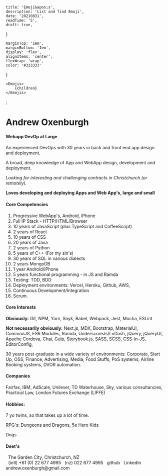 

	title: 'Emoji&apos;s',
	description: 'List and find Emoji',
	date: '20210831',
	readTime: '5',
	draft: true,
}

	marginTop: '1em',
	marginBottom: '1em',
	display: 'flex',
	alignItems: 'center',
	flexWrap: 'wrap',
	color: '#333333'
}

	<Emojis>
		{children}
	</Emojis>
</BlogPost>;

# Andrew Oxenburgh

#### Webapp DevOp at Large

An experienced DevOps with 30 years in back and front end app design and deployment.

A broad, deep knowledge of App and WebApp design, development and deployment.

*Looking for interesting and challenging contracts in Christchurch (or remotely).*

**Loves developing and deploying Apps and Web App&apos;s, large and small**

#### Core Competencies

1. Progressive WebApp's, Android, iPhone
1. Full IP Stack - HTTP/HTML/Browser
1. 10 years of JavaScript (plus TypeScript and CoffeeScript)
1. 2 years of React
1. 10 years of CSS
1. 20 years of Java
1. 2 years of Python
1. 5 years of C++ (For my sin's)
1. 30 years of SQL in various dialects
1. 2 years MongoDB
1. 1 year Android/iPhone
1. 5 years functional programming - in JS and Ramda
1. Testing: TDD, BDD
1. Deployment environments: Vercel, Heroku, Github, AWS,
1. Continuous Development/Integration
1. Scrum.

#### Core Interests

**Obviously:** Git, NPM, Yarn, Snyk, Babel, Webpack, Jest, Mocha, ESLint

**Not necessarily obviously:** Next.js, MDX, Bootstrap, MaterialUI, CommonJS, ES6 Modules, Ramda, UnderscoreJs/LoDash, jQuery, jQueryUI, Apache Cordova, Chai, Gulp, Storybook.js, SASS, SCSS, CSS-in-JS, EditorConfig,

30 years post-graduate in a wide variety of environments: Corporate, Start Up, OSS, Finance, Advertising, Media, Food Stuffs, PoS systems, Airline Booking systems, DVOR automation.

#### Companies

Fairfax, IBM, AdScale, Unilever, TD Waterhouse, Sky, various consultancies, Practical Law, London Futures Exchange (LIFFE)

#### Hobbies:

7 yo twins, so that takes up a lot of time.

RPG's:
Dungeons and Dragons, 5e
Hero Kids

Dogs

#### Deet&apos;s

<div
	style={linkStyle}><HomeWorkIcon/>
	&nbsp; The Garden City, Christchurch, NZ
</div>

<Link
	passHref
	href="tel:+61226774995/"
	style={linkStyle}><PhoneIcon/>
	&nbsp; (intl) +61 (0) 22 677 4995
</Link>

<Link
	passHref
	href="tel:0226774995/"
	style={linkStyle}><PhoneIcon/>
	&nbsp; (nz) 022 677 4995
</Link>
<Link
	passHref
	href="https://github.com/andrew-oxenburgh"
	target="_blank"
	style={linkStyle}><GitHubIcon/>
	&nbsp; github
</Link>

<Link
	passHref
	href="https://www.linkedin.com/in/andrew-oxenburgh-a789b17/"
	target="_blank"
	style={linkStyle}><LinkedInIcon/>
	&nbsp; LinkedIn
</Link>

<Link
	passHref
	rel="noopener noreferrer"
	href="mailto:andrew.oxenburgh@gmail.com"
	target="_blank"
	style={linkStyle}><MailIcon/>
	&nbsp; andrew.oxenburgh@gmail.com
</Link>


